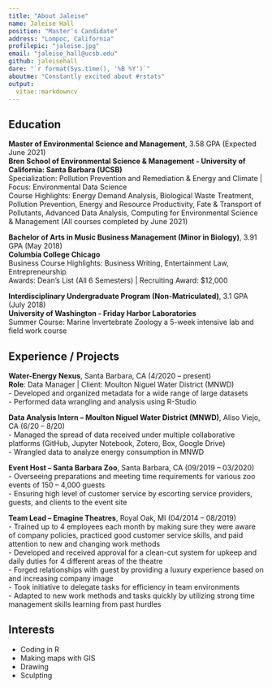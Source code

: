```yaml
---
title: "About Jaleise"
name: Jaleise Hall
position: "Master's Candidate"
address: "Lompoc, California"
profilepic: "jaleise.jpg"
email: "jaleise_hall@ucsb.edu"
github: jaleisehall
dare: "`r format(Sys.time(), '%B %Y')`"
aboutme: "Constantly excited about #rstats"
output:
  vitae::markdowncv
---
```


## Education

**Master of Environmental Science and Management**, 3.58 GPA (Expected June 2021)
<br>
**Bren School of Environmental Science & Management - University of California: Santa Barbara (UCSB)**
<br>
  Specialization: Pollution Prevention and Remediation & Energy and Climate | Focus: Environmental Data Science 
<br>
  Course Highlights: Energy Demand Analysis, Biological Waste Treatment, Pollution Prevention, Energy and Resource Productivity, Fate & Transport of Pollutants, Advanced Data Analysis, Computing for Environmental Science & Management (All courses completed by June 2021)

**Bachelor of Arts in Music Business Management (Minor in Biology)**, 3.91 GPA (May 2018)	
**Columbia College Chicago**  					            
Business Course Highlights: Business Writing, Entertainment Law, Entrepreneurship 
<br>
Awards: Dean’s List (All 6 Semesters) | Recruiting Award: $12,000 

**Interdisciplinary Undergraduate Program (Non-Matriculated)**, 3.1 GPA (July 2018)
<br>
**University of Washington - Friday Harbor Laboratories**				
Summer Course: Marine Invertebrate Zoology a 5-week intensive lab and field work course


## Experience / Projects

**Water-Energy Nexus**, Santa Barbara, CA (4/2020 – present)
<br>
**Role**: Data Manager | Client: Moulton Niguel Water District (MNWD)
<br>
- Developed and organized metadata for a wide range of large datasets
<br>
- Performed data wrangling and analysis using R-Studio

**Data Analysis Intern – Moulton Niguel Water District (MNWD)**, Aliso Viejo, CA (6/20 – 8/20)
<br>
- Managed the spread of data received under multiple collaborative platforms (GitHub, Jupyter Notebook, Zotero, Box, Google Drive)
<br>
- Wrangled data to analyze energy consumption in MNWD

**Event Host – Santa Barbara Zoo**, Santa Barbara, CA (09/2019 – 03/2020)
<br>
- Overseeing preparations and meeting time requirements for various zoo events of 150 – 4,000 guests
<br>
- Ensuring high level of customer service by escorting service providers, guests, and clients to the event site

**Team Lead – Emagine Theatres**, Royal Oak, MI (04/2014 – 08/2019)
<br>
- Trained up to 4 employees each month by making sure they were aware of company policies, practiced good customer service skills, and paid attention to new and changing work methods 
<br>
- Developed and received approval for a clean-cut system for upkeep and daily duties for 4 different areas of the theatre
<br>
- Forged relationships with guest by providing a luxury experience based on and increasing company image
<br>
- Took initiative to delegate tasks for efficiency in team environments 
<br>
- Adapted to new work methods and tasks quickly by utilizing strong time management skills learning from past hurdles

## Interests
- Coding in R
<br>
- Making maps with GIS
<br>
- Drawing
<br>
- Sculpting
